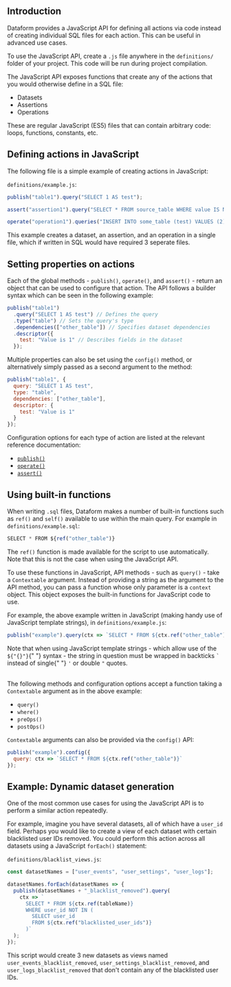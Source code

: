 

## Introduction

Dataform provides a JavaScript API for defining all actions via code instead of creating individual SQL files for each action. This can be useful in advanced use cases.

To use the JavaScript API, create a `.js` file anywhere in the `definitions/` folder of your project. This code will be run during project compilation.

The JavaScript API exposes functions that create any of the actions that you would otherwise define in a SQL file:

- Datasets
- Assertions
- Operations

These are regular JavaScript (ES5) files that can contain arbitrary code: loops, functions, constants, etc.

## Defining actions in JavaScript

The following file is a simple example of creating actions in JavaScript:

`definitions/example.js`:

```js
publish("table1").query("SELECT 1 AS test");

assert("assertion1").query("SELECT * FROM source_table WHERE value IS NULL");

operate("operation1").queries("INSERT INTO some_table (test) VALUES (2)");
```

This example creates a dataset, an assertion, and an operation in a single file, which if written in SQL would have required 3 seperate files.

## Setting properties on actions

Each of the global methods - `publish()`, `operate()`, and `assert()` - return an object that can be used to configure that action. The API follows a builder syntax which can be seen in the following example:

```js
publish("table1")
  .query("SELECT 1 AS test") // Defines the query
  .type("table") // Sets the query's type
  .dependencies(["other_table"]) // Specifies dataset dependencies
  .descriptor({
    test: "Value is 1" // Describes fields in the dataset
  });
```

Multiple properties can also be set using the `config()` method, or alternatively simply passed as a second argument to the method:

```js
publish("table1", {
  query: "SELECT 1 AS test",
  type: "table",
  dependencies: ["other_table"],
  descriptor: {
    test: "Value is 1"
  }
});
```

Configuration options for each type of action are listed at the relevant reference documentation:

- [`publish()`](/reference/datasets)
- [`operate()`](/reference/operations)
- [`assert()`](/reference/assertions)

## Using built-in functions

When writing `.sql` files, Dataform makes a number of built-in functions such as `ref()` and `self()` available to use within the main query. For example in `definitions/example.sql`:

```js
SELECT * FROM ${ref("other_table")}
```

The `ref()` function is made available for the script to use automatically. Note that this is not the case when using the JavaScript API.

To use these functions in JavaScript, API methods - such as `query()` - take a `Contextable` argument. Instead of providing a string as the argument to the API method,
you can pass a function whose only parameter is a `context` object. This object exposes the built-in functions for JavaScript code to use.

For example, the above example written in JavaScript (making handy use of JavaScript template strings), in `definitions/example.js`:

```js
publish("example").query(ctx => `SELECT * FROM ${ctx.ref("other_table")}`);
```

<div className="bp3-callout bp3-icon-info-sign bp3-intent-warning" markdown="1">
  Note that when using JavaScript template strings - which allow use of the <code>${"{}"}</code>{" "}
  syntax - the string in question must be wrapped in backticks <code>`</code> instead of single{" "}
  <code>'</code> or double <code>"</code> quotes.
</div>

<br />

The following methods and configuration options accept a function taking a `Contextable` argument as in the above example:

- `query()`
- `where()`
- `preOps()`
- `postOps()`

`Contextable` arguments can also be provided via the `config()` API:

```js
publish("example").config({
  query: ctx => `SELECT * FROM ${ctx.ref("other_table")}`
});
```

## Example: Dynamic dataset generation

One of the most common use cases for using the JavaScript API is to perform a similar action repeatedly.

For example, imagine you have several datasets, all of which have a `user_id` field. Perhaps you would like to create a view of each dataset with certain blacklisted user IDs removed.
You could perform this action across all datasets using a JavaScript `forEach()` statement:

`definitions/blacklist_views.js`:

```js
const datasetNames = ["user_events", "user_settings", "user_logs"];

datasetNames.forEach(datasetNames => {
  publish(datasetNames + "_blacklist_removed").query(
    ctx => `
      SELECT * FROM ${ctx.ref(tableName)}
      WHERE user_id NOT IN (
        SELECT user_id
        FROM ${ctx.ref("blacklisted_user_ids")}
      )`
  );
});
```

This script would create 3 new datasets as views named `user_events_blacklist_removed`, `user_settings_blacklist_removed`, and `user_logs_blacklist_removed` that don't contain any of the blacklisted user IDs.
